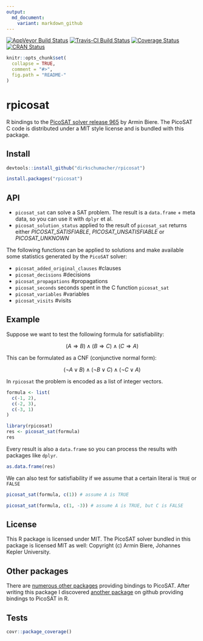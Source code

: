 ```yaml
---
output:
  md_document:
    variant: markdown_github
---
```

[![AppVeyor Build Status](https://ci.appveyor.com/api/projects/status/github/dirkschumacher/rpicosat?branch=master&svg=true)](https://ci.appveyor.com/project/dirkschumacher/rpicosat)
[![Travis-CI Build Status](https://travis-ci.org/dirkschumacher/rpicosat.svg?branch=master)](https://travis-ci.org/dirkschumacher/rpicosat)
[![Coverage Status](https://img.shields.io/codecov/c/github/dirkschumacher/rpicosat/master.svg)](https://codecov.io/github/dirkschumacher/rpicosat?branch=master)
[![CRAN Status](http://www.r-pkg.org/badges/version/rpicosat)](https://CRAN.R-project.org/package=rpicosat)


```r
knitr::opts_chunk$set(
  collapse = TRUE,
  comment = "#>",
  fig.path = "README-"
)
```

# rpicosat

R bindings to the [PicoSAT solver release 965](http://fmv.jku.at/picosat/) by Armin Biere. The PicoSAT C code is distributed under a MIT style license and is bundled with this package.

## Install

```r
devtools::install_github("dirkschumacher/rpicosat")
```

```r
install.packages("rpicosat")
```


## API

* `picosat_sat` can solve a SAT problem. The result is a `data.frame` + meta data, so you can use it with `dplyr` et al.
* `picosat_solution_status` applied to the result of `picosat_sat` returns either *PICOSAT_SATISFIABLE*, *PICOSAT_UNSATISFIABLE* or *PICOSAT_UNKNOWN*

The following functions can be applied to solutions and make available some statistics generated by the `PicoSAT` solver:

* `picosat_added_original_clauses` #clauses
* `picosat_decisions` #decisions
* `picosat_propagations` #propagations
* `picosat_seconds` seconds spent in the C function `picosat_sat`
* `picosat_variables` #variables
* `picosat_visits` #visits

## Example

Suppose we want to test the following formula for satisfiability:


$$
(A \Rightarrow B)  \wedge (B \Rightarrow C) \wedge (C \Rightarrow A)
$$

This can be formulated as a CNF (conjunctive normal form):

$$
(\neg A \vee B)  \wedge (\neg B \vee C) \wedge (\neg C \vee A)
$$

In `rpicosat` the problem is encoded as a list of integer vectors.

```r
formula <- list(
  c(-1, 2),
  c(-2, 3),
  c(-3, 1)
)
```


```r
library(rpicosat)
res <- picosat_sat(formula)
res
```

Every result is also a `data.frame` so you can process the results with packages like `dplyr`.

```r
as.data.frame(res)
```


We can also test for satisfiability if we assume that a certain literal is `TRUE` or `FALSE`

```r
picosat_sat(formula, c(1)) # assume A is TRUE
```

```r
picosat_sat(formula, c(1, -3)) # assume A is TRUE, but C is FALSE
```

## License

This R package is licensed under MIT. The PicoSAT solver bundled in this package is licensed MIT as well: Copyright (c) Armin Biere, Johannes Kepler University.

## Other packages

There are [numerous other packages](https://github.com/search?utf8=✓&q=picosat) providing bindings to PicoSAT. After writing this package I discovered [another package](https://github.com/dtimes6/Rpicosat) on github providing bindings to PicoSAT in R.

## Tests

```r
covr::package_coverage()
```

